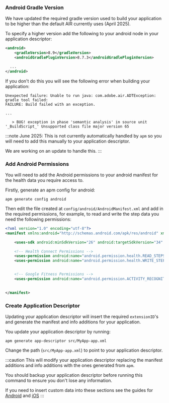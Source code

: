
### Android Gradle Version 

We have updated the required gradle version used to build your application to be higher than the default AIR currently uses (April 2025). 

To specify a higher version add the following to your android node in your application descriptor:

```xml
<android>
    <gradleVersion>8.9</gradleVersion>
    <androidGradlePluginVersion>8.7.3</androidGradlePluginVersion>

  ...
</android>
```

If you don't do this you will see the following error when building your application:

```
Unexpected failure: Unable to run java: com.adobe.air.ADTException: gradle tool failed: 
FAILURE: Build failed with an exception.

...

   > BUG! exception in phase 'semantic analysis' in source unit '_BuildScript_' Unsupported class file major version 65
```

:::note
June 2025: This is not currently automatically handled by `apm` so you will need to add this manually to your application descriptor.

We are working on an update to handle this.
:::


### Add Android Permissions 

You will need to add the Android permissions to your android manifest for the health data you require access to. 

Firstly, generate an apm config for android:

```
apm generate config android
```

Then edit the file created at `config/android/AndroidManifest.xml` and add in the required permissions, 
for example, to read and write the step data you need the following permissions:


```xml
<?xml version="1.0" encoding="utf-8"?>
<manifest xmlns:android="http://schemas.android.com/apk/res/android" xmlns:tools="http://schemas.android.com/tools">

    <uses-sdk android:minSdkVersion="26" android:targetSdkVersion="34" />

    <!-- Health Connect Permissions -->
    <uses-permission android:name="android.permission.health.READ_STEPS"/>
    <uses-permission android:name="android.permission.health.WRITE_STEPS"/>


    <!-- Google Fitness Permissions -->
    <uses-permission android:name="android.permission.ACTIVITY_RECOGNITION"/>

    
</manifest>
```

### Create Application Descriptor 

Updating your application descriptor will insert the required `extensionID`'s and generate the manifest and info additions for your application. 

You update your application descriptor by running:

```
apm generate app-descriptor src/MyApp-app.xml
```

Change the path (`src/MyApp-app.xml`) to point to your application descriptor.

:::caution
This will modify your application descriptor replacing the manifest additions and info additions with the ones generated from `apm`. 

You should backup your application descriptor before running this command to ensure you don't lose any information.

If you need to insert custom data into these sections see the guides for [Android](https://github.com/airsdk/apm/wiki/Usage-Generate#android) and [iOS](https://github.com/airsdk/apm/wiki/Usage-Generate#ios)
:::




